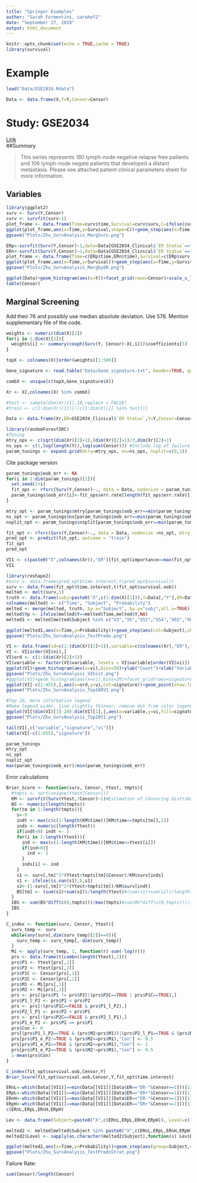 ```yaml
---
title: "Springer Examples"
author: "Sarah Formentini, sarahef2"
date: "September 27, 2019"
output: html_document
---
```


```r
knitr::opts_chunk$set(echo = TRUE,cache = TRUE)
library(survival)
```

# Example  
```r
load("Data/GSE2034.Rdata")

Data <- data.frame(X,Y=Y,Censor=Censor)
```

# Study: GSE2034  
[Link](https://www.ncbi.nlm.nih.gov/geo/query/acc.cgi?acc=gse2034)  
##Summary  

>This series represents 180 lymph-node negative relapse free patients and 106 lymph-node negate patients that developed a distant metastasis.
Please see attached patient clinical parameters sheet for more information.
  
## Variables  
  
```r
library(ggplot2)
surv <- Surv(Y,Censor)
curv <- survfit(surv~1)
plot_frame <- data.frame(Time=curv$time,Survival=curv$surv,C=ifelse(curv$n.censor>0,"Censored",NA))
ggplot(plot_frame,aes(x=Time,y=Survival,shape=C))+geom_step(aes(x=Time,y=Survival),col="darkorange",size=1)+ylim(0,1)+geom_point(col="deepskyblue",size=1.5,na.rm = TRUE,show.legend = TRUE)+xlab("log(months)")+ylab("Probability of Survival")+scale_x_log10()#+ggtitle("Marginal Survival") + guides(shape = guide_legend(title = "", title.position = "left")) + scale_shape_discrete(na.translate=FALSE)
ggsave("Plots/Zhu_SurvAnalysis_MargSurv.png")

ERp<-survfit(Surv(Y,Censor)~1,data=Data[GSE2034_Clinical$`ER Status`=="ER+",])
ERn<-survfit(Surv(Y,Censor)~1,data=Data[GSE2034_Clinical$`ER Status`=="ER-",])
plot_frame <- data.frame(Time=c(ERp$time,ERn$time),Survival=c(ERp$surv,ERn$surv),C=c(ifelse(ERp$n.censor>0,"Censored",NA),ifelse(ERn$n.censor>0,"Censored",NA)),ER=c(rep("ER+",length(ERp$time)),rep("ER-",length(ERn$time))))
ggplot(plot_frame,aes(x=Time,y=Survival))+geom_step(aes(x=Time,y=Survival,col=ER),size=1,show.legend = TRUE) + scale_shape_manual(na.translate=FALSE,values="+")+geom_point(aes(shape=C,col=ER),size=5,na.rm = TRUE,show.legend = TRUE, position = "jitter")+scale_color_manual(values=c("darkorange","deepskyblue"))+xlab("log(months)")+ylab("Probability of Survival")+ guides(col = guide_legend(title = ""), shape=guide_legend(title = ""))+ylim(0.5,1)+scale_x_log10() #+ guides(col = guide_legend(title = ""),shape = guide_legend(title = ""))+ggtitle("Marginal Survival by ER Status")
ggsave("Plots/Zhu_SurvAnalysis_MargbyER.png")
```
```r
ggplot(Data)+geom_histogram(aes(x=Y))+facet_grid(rows=Censor)+scale_x_log10()
table(Censor)
```

## Marginal Screening  
Add their 76 and possibly use median absolute deviation.  Use 576. Mention supplementary file of the code.  
```r
weights <- numeric(dim(X)[2])
for(i in 1:dim(X)[2]){
  weights[i] <- summary(coxph(Surv(Y, Censor)~X[,i]))$coefficients[5]
}

topX <- colnames(X)[order(weights)[1:500]]

Gene_signature <- read.table("Data/Gene_signature.txt", header=TRUE, quote="\"", stringsAsFactors=FALSE)

combX <- unique(c(topX,Gene_signature$X))

Xr <- X[,colnames(X) %in% combX]

#test <- sample(dim(Xr)[1],10,replace = FALSE)
#train <- c(1:dim(Xr)[1])[!(c(1:dim(X)[1] %in% test))]

Data <- data.frame(Xr,ER=GSE2034_Clinical$`ER Status`,Y=Y,Censor=Censor)
```

```r
library(randomForestSRC)
#Tuning
mtry_ops <- c(sqrt(dim(Xr)[2]+1),(dim(Xr)[2]+1)/3,dim(Xr)[2]+1)
ns_ops <- c(1,log(length(Y)),log(sum(Censor))) #Include log of failure
param_tunings <- expand.grid(mtry=mtry_ops, ns=ns_ops, nsplit=c(0,1))
```

Cite package version
```r
param_tunings$oob_err <- NA
for(i in 1:dim(param_tunings)[1]){
  set.seed(2+i)
  fit_ops <- rfsrc(Surv(Y,Censor)~., data = Data, nodesize = param_tunings$ns[i], mtry = param_tunings$mtry[i], nsplit = param_tunings$nsplit[i], ntree = 1000, importance = FALSE, samptype = "swr", sampsize = dim(Data)[1])
  param_tunings$oob_err[i]<-fit_ops$err.rate[length(fit_ops$err.rate)]
}

mtry_opt <- param_tunings$mtry[param_tunings$oob_err==min(param_tunings$oob_err)]
ns_opt <- param_tunings$ns[param_tunings$oob_err==min(param_tunings$oob_err)]
nsplit_opt <- param_tunings$nsplit[param_tunings$oob_err==min(param_tunings$oob_err)]
```

```r
fit_opt <- rfsrc(Surv(Y,Censor)~., data = Data, nodesize =ns_opt, mtry = mtry_opt, nsplit = nsplit_opt, ntree = 1000, importance = TRUE, samptype = "swr", sampsize = dim(Data)[1])
pred_opt <- predict(fit_opt, outcome = "train")
fit_opt
pred_opt
```

```r
VI1 <- c(paste0("X",colnames(Xr)),"ER")[fit_opt$importance==max(fit_opt$importance)][1]
VI1

library(reshape2)
#surv <- data.frame(pred_opt$time.interest,t(pred_opt$survival))
surv <- data.frame(fit_opt$time.interest,t(fit_opt$survival.oob))
melted <- melt(surv,1)
truth <- data.frame(subj=paste0("X",c(1:dim(X)[1])),Y=Data[,"Y"],ER=Data[,"ER"],MaxVar=Data[,VI1])
colnames(melted) <- c("Time", "Subject", "Probability")
melted <- merge(melted, truth, by.x="Subject", by.y="subj",all.x=TRUE)
melted$Yp <- ifelse(melted$Y==melted$Time,melted$Y,NA)
melted1 <- melted[melted$Subject %in% c("X3","X5","X52","X54","X65","X66","X68","X70","X286"),]

ggplot(melted1,aes(x=Time,y=Probability))+geom_step(aes(col=Subject),show.legend = TRUE)+geom_point(aes(x=Yp,y=Probability,col=Subject),na.rm = TRUE,show.legend = TRUE)+ylab("Probability of Survival")+xlab("log(months)")+scale_x_log10()
ggsave("Plots/Zhu_SurvAnalysis_TestPreds.png")
```

```r
VI <- data.frame(id=c(1:(dim(Xr)[2]+1)),variable=c(colnames(Xr),"ER"),vi=fit_opt$importance,signature=c(colnames(Xr),"ER")%in%Gene_signature$X)
VI <- VI[order(VI$vi),]
VI$ord <- c(1:(dim(Xr)[2]+1))
VI$variable <- factor(VI$variable, levels = VI$variable[order(VI$vi)])
ggplot(VI)+geom_histogram(aes(x=vi),bins=50)+ylab("Count")+xlab("Variable Importance")#+ggtitle("Variable Importance")
ggsave("Plots/Zhu_SurvAnalysis_VIhist.png")
#ggplot(VI)+geom_histogram(aes(x=vi),bins=20)+facet_grid(rows=signature)+ggtitle("Variable Importance")
ggplot(VI[-c(1:455),],aes(x=ord,y=vi,col=signature))+geom_point(show.legend = TRUE)+scale_color_manual(values=c("darkorange","deepskyblue"))+geom_jitter(show.legend = TRUE)+ylab("Variable Importance")+xlab("Top 100 Variables in Order") + guides(col = guide_legend(title = "Included in 76 Gene Signature"))#+ggtitle("Top 100 Variables")
ggsave("Plots/Zhu_SurvAnalysis_Top100VI.png")

#Top 20, more informative legend
#Make legend wider, line slightly thinner, remove dot from color legend
ggplot(VI[(dim(VI)[1]-20):dim(VI)[1],],aes(x=variable,y=vi,fill=signature))+geom_col(width = 0.5,show.legend = TRUE)+scale_fill_manual(values=c("darkorange","deepskyblue"))+ylab("Variable Importance")+xlab("Top 20 Variables by Variable Importance")+coord_flip() + guides(fill = guide_legend(title = "Included in Wang et al. 76 Gene Signature"))
ggsave("Plots/Zhu_SurvAnalysis_Top20VI.png")
```

```r
tail(VI[,c("variable","signature","vi")])
table(VI[-c(1:455),"signature"])
```

```r
param_tunings
mtry_opt
ns_opt
nsplit_opt
max(param_tunings$oob_err)/min(param_tunings$oob_err)
```

Error calculations
```r
Brier_Score <- function(surv, Censor, Ytest, tmpts){
  #tmpts <- sort(unique(Ytest[Censor]))
  KM <- survfit(Surv(Ytest,!Censor)~1)#Estimation of Censoring Distribution
  BS <- numeric(length(tmpts))
  for(tm in 1:length(tmpts)){
    s<-0
    indt <- max(c(c(1:length(KM$time))[KM$time<=tmpts[tm]],1))
    inds <- numeric(length(Ytest))
    if(indt<0) indt <- 1
    for(i in 1:length(Ytest)){
      ind <- max(c(1:length(KM$time))[KM$time<=Ytest[i]])
      if(ind<0){
        ind <- 1
      }
      inds[i] <- ind
    }
    s1 <- surv[,tm]^2*(Ytest<tmpts[tm]&Censor)/KM$surv[inds]
    s1 <- ifelse(is.nan(s1),0,s1)
    s2<-(1-surv[,tm])^2*(Ytest>tmpts[tm])/KM$surv[indt]
    BS[tm] <- (sum(s1)+sum(s2))/length(Ytest)#(sum(s1)+sum(s2))/length(tmpts)
  }
  IBS <- sum(BS*diff(c(0,tmpts)))/max(tmpts)#sum(BS*diff(c(0,tmpts)))/(max(tmpts)-min(tmpts))
  IBS
}

C_index <- function(surv, Censor, Ytest){
  surv_temp <- surv
  while(any(surv[,dim(surv_temp)[2]]==0)){
    surv_temp <- surv_temp[,-dim(surv_temp)]
  }
  Mi <- apply(surv_temp, 1, function(r) sum(-log(r)))
  prs <- data.frame(t(combn(length(Ytest),2)))
  prs$P1 <- Ytest[prs[,1]]
  prs$P2 <- Ytest[prs[,2]]
  prs$P1C <- Censor[prs[,1]]
  prs$P2C <- Censor[prs[,2]]
  prs$M1 <- Mi[prs[,1]]
  prs$M2 <- Mi[prs[,2]]
  prs <- prs[(prs$P1 != prs$P2)|(prs$P2C==TRUE | prs$P1C==TRUE),]
  prs$P1_l_P2 <- prs$P1 < prs$P2
  prs <- prs[!(prs$P1C==FALSE & prs$P1_l_P2),]
  prs$P2_l_P1 <- prs$P2 < prs$P1
  prs <- prs[!(prs$P2C==FALSE & prs$P2_l_P1),]
  prs$P1_e_P2 <- prs$P2 == prs$P1
  prs$Con <- 0
  prs[(prs$P1_l_P2==TRUE & (prs$M2<prs$M1))|(prs$P2_l_P1==TRUE & (prs$M2>prs$M1)),"Con"] <- 1
  prs[prs$P1_e_P2!=TRUE & (prs$M2==prs$M1),"Con"] <- 0.5
  prs[prs$P1_e_P2==TRUE & (prs$M2==prs$M1),"Con"] <- 1
  prs[prs$P1_e_P2==TRUE & (prs$M2!=prs$M1),"Con"] <- 0.5
  1-mean(prs$Con)
}

C_index(fit_opt$survival.oob,Censor,Y)
Brier_Score(fit_opt$survival.oob,Censor,Y,fit_opt$time.interest)
```

```r
ERnL<-which(Data[[VI1]]==min(Data[[VI1]][Data$ER=="ER-"&Censor==1]))[1]
ERpL<-which(Data[[VI1]]==min(Data[[VI1]][Data$ER=="ER+"&Censor==1]))[1]
ERnH<-which(Data[[VI1]]==max(Data[[VI1]][Data$ER=="ER-"&Censor==1]))[1]
ERpH<-which(Data[[VI1]]==max(Data[[VI1]][Data$ER=="ER+"&Censor==1]))[1]
c(ERnL,ERpL,ERnH,ERpH)

Lev <- data.frame(Subject=paste0("X",c(ERnL,ERpL,ERnH,ERpH)), Level=c("ER-/Low","ER+/Low","ER-/High","ER+/High"))

melted2 <- melted[melted$Subject %in% paste0("X",c(ERnL,ERpL,ERnH,ERpH)),]
melted2$Level <- sapply(as.character(melted2$Subject),function(s) Lev$Level[Lev$Subject==s])

ggplot(melted2,aes(x=Time,y=Probability))+geom_step(aes(group=Subject,col=Level),show.legend = TRUE,size=1.5)+geom_point(aes(x=Yp,y=Probability,col=Level),na.rm = TRUE,show.legend = TRUE)+ylab("Probability of Survival")+xlab("log(months)")+scale_x_log10() + guides(col = guide_legend(title = "ER Status/ 219478_at Level"))#+scale_color_manual(values=c("darkorange","deepskyblue"))
ggsave("Plots/Zhu_SurvAnalysis_TestPredsStrat.png")
```

Failure Rate:
```r
sum(Censor)/length(Censor)
```